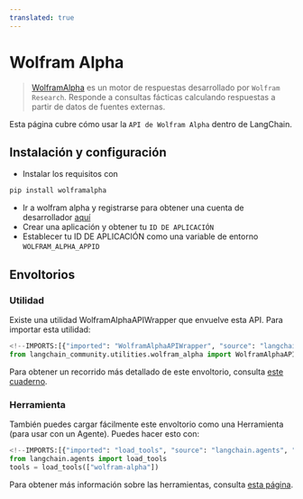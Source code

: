 ```yaml
---
translated: true
---
```


# Wolfram Alpha

>[WolframAlpha](https://en.wikipedia.org/wiki/WolframAlpha) es un motor de respuestas desarrollado por `Wolfram Research`.
> Responde a consultas fácticas calculando respuestas a partir de datos de fuentes externas.

Esta página cubre cómo usar la `API de Wolfram Alpha` dentro de LangChain.

## Instalación y configuración

- Instalar los requisitos con

```bash
pip install wolframalpha
```

- Ir a wolfram alpha y registrarse para obtener una cuenta de desarrollador [aquí](https://developer.wolframalpha.com/)
- Crear una aplicación y obtener tu `ID DE APLICACIÓN`
- Establecer tu ID DE APLICACIÓN como una variable de entorno `WOLFRAM_ALPHA_APPID`

## Envoltorios

### Utilidad

Existe una utilidad WolframAlphaAPIWrapper que envuelve esta API. Para importar esta utilidad:

```python
<!--IMPORTS:[{"imported": "WolframAlphaAPIWrapper", "source": "langchain_community.utilities.wolfram_alpha", "docs": "https://api.python.langchain.com/en/latest/utilities/langchain_community.utilities.wolfram_alpha.WolframAlphaAPIWrapper.html", "title": "Wolfram Alpha"}]-->
from langchain_community.utilities.wolfram_alpha import WolframAlphaAPIWrapper
```

Para obtener un recorrido más detallado de este envoltorio, consulta [este cuaderno](/docs/integrations/tools/wolfram_alpha).

### Herramienta

También puedes cargar fácilmente este envoltorio como una Herramienta (para usar con un Agente).
Puedes hacer esto con:

```python
<!--IMPORTS:[{"imported": "load_tools", "source": "langchain.agents", "docs": "https://api.python.langchain.com/en/latest/agent_toolkits/langchain_community.agent_toolkits.load_tools.load_tools.html", "title": "Wolfram Alpha"}]-->
from langchain.agents import load_tools
tools = load_tools(["wolfram-alpha"])
```

Para obtener más información sobre las herramientas, consulta [esta página](/docs/modules/tools/).

